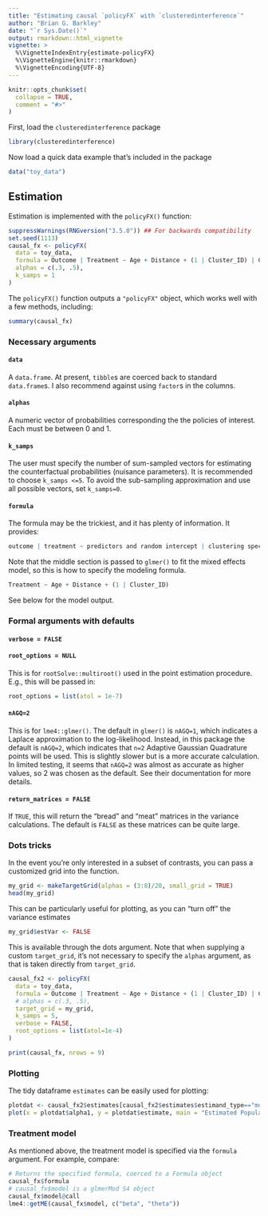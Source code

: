 ```yaml
---
title: "Estimating causal `policyFX` with `clusteredinterference`"
author: "Brian G. Barkley"
date: "`r Sys.Date()`"
output: rmarkdown::html_vignette
vignette: >
  %\VignetteIndexEntry{estimate-policyFX}
  %\VignetteEngine{knitr::rmarkdown}
  %\VignetteEncoding{UTF-8}
---
```


```r
knitr::opts_chunk$set(
  collapse = TRUE,
  comment = "#>"
)
```

First, load the `clusteredinterference` package 

```r
library(clusteredinterference)
```

Now load a quick data example that's included in the package

```r
data("toy_data") 
```

## Estimation

Estimation is implemented with the `policyFX()` function:

```r
suppressWarnings(RNGversion("3.5.0")) ## For backwards compatibility 
set.seed(1113)
causal_fx <- policyFX(
  data = toy_data,
  formula = Outcome | Treatment ~ Age + Distance + (1 | Cluster_ID) | Cluster_ID,
  alphas = c(.3, .5), 
  k_samps = 1
)

```

The `policyFX()` function outputs a `"policyFX"` object, which works well with a few methods, including:

```r
summary(causal_fx)
```

### Necessary arguments

#### `data` 

A `data.frame`. At present, `tibble`s are coerced back to standard `data.frame`s. I also recommend against using `factor`s in the columns.

#### `alphas`

A numeric vector of probabilities corresponding the the policies of interest. Each must be between 0 and 1. 

#### `k_samps`

The user must specify the number of sum-sampled vectors for estimating the counterfactual probabilities (nuisance parameters). It is recommended to choose `k_samps <=5`. To avoid the sub-sampling approximation and use all possible vectors, set `k_samps=0`.

#### `formula`

The formula may be the trickiest, and it has plenty of information. It provides:

```r
outcome | treatment ~ predictors and random intercept | clustering specification
```

Note that the middle section is passed to `glmer()` to fit the mixed effects model, so this is how to specify the modeling formula.

```r
Treatment ~ Age + Distance + (1 | Cluster_ID)
```

See below for the model output.

### Formal arguments with defaults

#### `verbose = FALSE`

#### `root_options = NULL`

This is for `rootSolve::multiroot()` used in the point estimation procedure. E.g., this will be passed in:

```r
root_options = list(atol = 1e-7) 
```

#### `nAGQ=2`

This is for `lme4::glmer()`. The default in `glmer()` is `nAGQ=1`, which indicates a Laplace approximation to the log-likelihood. Instead, in this package the default is `nAGQ=2`, which indicates that `n=2` Adaptive Gaussian Quadrature points will be used. This is slightly slower but is a more accurate calculation. In limited testing, it seems that `nAGQ=2` was almost as accurate as higher values, so 2 was chosen as the default. See their documentation for more details.

#### `return_matrices = FALSE`
  
If `TRUE`, this will return the "bread" and "meat" matrices in the variance calculations. The default is `FALSE` as these matrices can be quite large.


### Dots tricks

In the event you're only interested in a subset of contrasts, you can pass a customized grid into the function.

```r
my_grid <- makeTargetGrid(alphas = (3:8)/20, small_grid = TRUE) 
head(my_grid)
```

This can be particularly useful for plotting, as you can "turn off" the variance estimates 

```r
my_grid$estVar <- FALSE
```

This is available through the dots argument. Note that when supplying a custom `target_grid`, it's not necessary to specify the `alphas` argument, as that is taken directly from `target_grid`.

```r
causal_fx2 <- policyFX(
  data = toy_data,
  formula = Outcome | Treatment ~ Age + Distance + (1 | Cluster_ID) | Cluster_ID,
  # alphas = c(.3, .5), 
  target_grid = my_grid,
  k_samps = 5,
  verbose = FALSE,
  root_options = list(atol=1e-4)
)

print(causal_fx, nrows = 9)
```

### Plotting 

The tidy dataframe `estimates` can be easily used for plotting:

```r
plotdat <- causal_fx2$estimates[causal_fx2$estimates$estimand_type=="mu",]
plot(x = plotdat$alpha1, y = plotdat$estimate, main = "Estimated Population Means")
```

### Treatment model

As mentioned above, the treatment model is specified via the `formula` argument. For example, compare:

```r
# Returns the specified formula, coerced to a Formula object
causal_fx$formula
# causal_fx$model is a glmerMod S4 object
causal_fx$model@call
lme4::getME(causal_fx$model, c("beta", "theta"))
```



